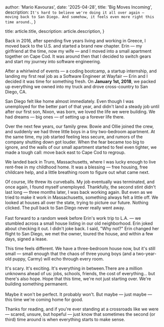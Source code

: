 
  author: 'Mario Kavouras',
  date: '2025-04-28',
  title: 'Big Moves Incoming',
  description:
    `It's hard to believe we're doing it all over again — moving back to San Diego. And somehow, it feels even more right this time around.`,
}

  title: article.title,
  description: article.description,
}


Back in 2016, after spending five years living and working in Greece, I moved back to the U.S. and started a brand new chapter. Erin — my girlfriend at the time, now my wife — and I moved into a small apartment together on Cape Cod. It was around then that I decided to switch gears and start my journey into software engineering.

After a whirlwind of events — a coding bootcamp, a startup internship, and landing my first real job as a Software Engineer at Wayfair — Erin and I decided it was time for something fresh. On **January 1st, 2018**, we packed up everything we owned into my truck and drove cross-country to San Diego, CA.

<ArticleImage src="/images/photos/roadtrip.webp" alt="Packed truck ready to leave Cape Cod" width={800} height={500} />

San Diego felt like home almost immediately.
Even though I was unemployed for the better part of that year, and didn't land a steady job until after our first son, Nixon, was born, we loved the life we were building. We had dreams — big ones — of setting up a forever life there.

Over the next few years, our family grew. Bowie and Ollie joined the crew, and suddenly we had three little boys in a tiny two-bedroom apartment. At the same time, my job started feeling less secure, and rumors of the company shutting down got louder. When the fear became too big to ignore, and the walls of our small apartment started to feel even tighter, we made a tough call: move back east to Cape Cod to regroup.

<ArticleImage src="/images/photos/summer.webp" alt="Family on the beach in Cape Cod" width={800} height={500} />

We landed back in Truro, Massachusetts, where I was lucky enough to live rent-free in my childhood home. It was a blessing — free housing, free childcare help, and a little breathing room to figure out what came next.

Of course, life threw its curveballs. My job eventually was terminated, and once again, I found myself unemployed. Thankfully, the second stint didn't last long — three months later, I was back working again. But even as we tried to make it work in Massachusetts, something always felt a little off. We looked at houses all over the state, trying to picture our future. Nothing clicked. The pull back to San Diego never really went away.<br /> <br />
Fast forward to a random week before Erin's work trip to L.A. — we stumbled across a small house listing in our old neighborhood. Erin joked about checking it out. I didn't joke back. I said, "Why not?" Erin changed her flight to San Diego, we met the owner, toured the house, and within a few days, signed a lease.

<ArticleImage src="/images/photos/sd_house.webp" alt="Our new small house in San Diego" width={800} height={500} />

This time feels different. We have a three-bedroom house now, but it's still small — small enough that the chaos of three young boys (and a two-year-old puppy, Carmy) will echo through every room.

It's scary. It's exciting. It's everything in between.There are a million unknowns ahead of us: jobs, schools, friends, the cost of everything... but there's also hope. Hope that this time, we're not just starting over. We're building something permanent.<br/><br/>
Maybe it won't be perfect. It probably won't. But maybe — just maybe — this time we're coming home for good.

Thanks for reading, and if you're ever standing at a crossroads like we were — scared, unsure, but hopeful — just know that sometimes the second (or third) time around is when everything starts to make sense.<br/>

